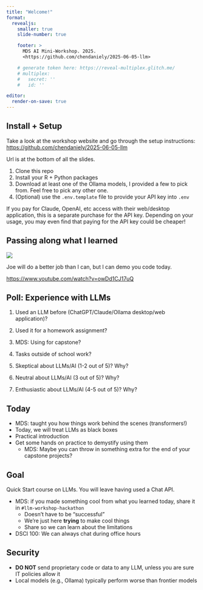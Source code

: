 ```yaml
---
title: "Welcome!"
format:
  revealjs:
    smaller: true
    slide-number: true

    footer: >
      MDS AI Mini-Workshop. 2025.
      <https://github.com/chendaniely/2025-06-05-llm>

    # generate token here: https://reveal-multiplex.glitch.me/
    # multiplex:
    #   secret: ''
    #   id: ''

editor:
  render-on-save: true
---
```


## Install + Setup

Take a look at the workshop website and go through the setup instructions:
<https://github.com/chendaniely/2025-06-05-llm>

Url is at the bottom of all the slides.

1. Clone this repo
2. Install your R + Python packages
3. Download at least one of the Ollama models, I provided a few to pick from.
   Feel free to pick any other one.
4. (Optional) use the `.env.template` file to provide your API key into `.env`

:::{.callout-note}
If you pay for Claude, OpenAI, etc access with their web/desktop application,
this is a separate purchase for the API key.
Depending on your usage, you may even find that paying for the API key could be cheaper!
:::

## Passing along what I learned

![](/img/youtube-joe-llm.png)

Joe will do a better job than I can, but I can demo you code today.

<https://www.youtube.com/watch?v=owDd1CJ17uQ>

## Poll: Experience with LLMs

:::{.incremental}

1. Used an LLM before (ChatGPT/Claude/Ollama desktop/web application)?
2. Used it for a homework assignment?
3. MDS: Using for capstone?
4. Tasks outside of school work?

5. Skeptical about LLMs/AI (1-2 out of 5)? Why?
6. Neutral about LLMs/AI (3 out of 5)? Why?
7. Enthusiastic about LLMs/AI (4-5 out of 5)? Why?

:::

## Today

- MDS: taught you how things work behind the scenes (transformers!)
- Today, we will treat LLMs as black boxes
- Practical introduction
- Get some hands on practice to demystify using them
  - MDS: Maybe you can throw in something extra for the end of your capstone projects?

## Goal

Quick Start course on LLMs. You will leave having used a Chat API.

- MDS: if you made something cool from what you learned today, share it in `#llm-workshop-hackathon`
  - Doesn't have to be "successful"
  - We're just here **trying** to make cool things
  - Share so we can learn about the limitations

- DSCI 100: We can always chat during office hours

## Security

- **DO NOT** send proprietary code or data to any LLM, unless you are sure IT policies allow it
- Local models (e.g., Ollama) typically perform worse than frontier models

